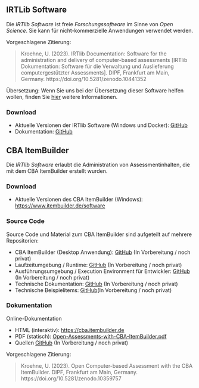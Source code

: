 ## IRTLib Software

Die *IRTlib Software* ist freie *Forschungssoftware* im Sinne von *Open Science*. Sie kann für nicht-kommerzielle Anwendungen verwendet werden. 

Vorgeschlagene Zitierung:

> Kroehne, U. (2023). IRTlib Documentation: Software for the administration and delivery of computer-based assessments [IRTlib Dokumentation: Software für die Verwaltung und Auslieferung computergestützter Assessments]. DIPF, Frankfurt am Main, Germany. https://doi.org/10.5281/zenodo.10441352

::: callout-note
Übersetzung: Wenn Sie uns bei der Übersetzung dieser Software helfen wollen, finden Sie [hier](translation.qmd) weitere Informationen.
:::

### Download

* Aktuelle Versionen der IRTlib Software (Windows und Docker): [GitHub](https://github.com/DIPFtba/IRTlibDeploymentSoftware)
* Dokumentation: [GitHub](https://github.com/kroehne/IRTLibDocumentation)

## CBA ItemBuilder

Die *IRTlib Software* erlaubt die Administration von Assessmentinhalten, die mit dem CBA ItemBuilder erstellt wurden. 

### Download

* Aktuelle Versionen des CBA ItemBuilder (Windows): [https://www.itembuilder.de/software](https://www.itembuilder.de/software)

### Source Code 

Source Code und Material zum CBA ItemBuilder sind aufgeteilt auf mehrere Repositorien: 

* CBA ItemBuilder (Desktop Anwendung): [GitHub](https://github.com/DIPFtba/CBAItemBuilderDesktopEditor) (In Vorbereitung / noch privat)
* Laufzeitumgebung / Runtime: [GitHub](https://github.com/DIPFtba/CBAItemBuilderRuntime) (In Vorbereitung / noch privat)
* Ausführungsumgebung / Execution Environment für Entwickler: [GitHub](https://github.com/DIPFtba/CBAItemBuilderExecutionEnvironment) (In Vorbereitung / noch privat)
* Technische Dokumentation: [GitHub](https://github.com/DIPFtba/CBAItemBuilderDocumentation) (In Vorbereitung / noch privat)
* Technische Beispielitems: [GitHub](https://github.com/DIPFtba/CBAItemBuilderExampleItems)(In Vorbereitung / noch privat)

### Dokumentation 

Online-Dokumentation

* HTML (interaktiv): [https://cba.itembuilder.de](https://cba.itembuilder.de)  
* PDF (statisch): [Open-Assessments-with-CBA-ItemBuilder.pdf](https://cba.itembuilder.de/Open-Assessments-with-CBA-ItemBuilder.pdf)
* Quellen [GitHub](https://github.com/kroehne/CBAItemBuilderBook) (In Vorbereitung / noch privat)

Vorgeschlagene Zitierung:

> Kroehne, U. (2023). Open Computer-based Assessment with the CBA ItemBuilder.
> DIPF, Frankfurt am Main, Germany. https://doi.org/10.5281/zenodo.10359757 
